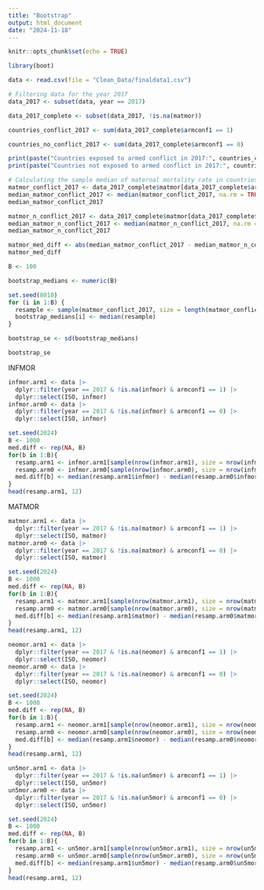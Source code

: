 ```yaml
---
title: "Bootstrap"
output: html_document
date: "2024-11-18"
---
```


```r
knitr::opts_chunk$set(echo = TRUE)
```

```r
library(boot)

```

```r

data <- read.csv(file = "Clean_Data/finaldata1.csv")

```

```r
# Filtering data for the year 2017
data_2017 <- subset(data, year == 2017)

data_2017_complete <- subset(data_2017, !is.na(matmor))

countries_conflict_2017 <- sum(data_2017_complete$armconf1 == 1)

countries_no_conflict_2017 <- sum(data_2017_complete$armconf1 == 0)

print(paste("Countries exposed to armed conflict in 2017:", countries_conflict_2017))
print(paste("Countries not exposed to armed conflict in 2017:", countries_no_conflict_2017))
```

```r
# Calculating the sample median of maternal mortality rate in countries exposed to armed conflict in 2017
matmor_conflict_2017 <- data_2017_complete$matmor[data_2017_complete$armconf1 == 1]
median_matmor_conflict_2017 <- median(matmor_conflict_2017, na.rm = TRUE)
median_matmor_conflict_2017

matmor_n_conflict_2017 <- data_2017_complete$matmor[data_2017_complete$armconf1 == 0]
median_matmor_n_conflict_2017 <- median(matmor_n_conflict_2017, na.rm = TRUE)
median_matmor_n_conflict_2017

matmor_med_diff <- abs(median_matmor_conflict_2017 - median_matmor_n_conflict_2017)
matmor_med_diff

```

```r

B <- 100

bootstrap_medians <- numeric(B)

set.seed(8010) 
for (i in 1:B) {
  resample <- sample(matmor_conflict_2017, size = length(matmor_conflict_2017), replace = TRUE)
  bootstrap_medians[i] <- median(resample)
}

bootstrap_se <- sd(bootstrap_medians)

bootstrap_se
```

INFMOR
```r
infmor.arm1 <- data |>
  dplyr::filter(year == 2017 & !is.na(infmor) & armconf1 == 1) |>
  dplyr::select(ISO, infmor)
infmor.arm0 <- data |>
  dplyr::filter(year == 2017 & !is.na(infmor) & armconf1 == 0) |>
  dplyr::select(ISO, infmor)

set.seed(2024)
B <- 1000
med.diff <- rep(NA, B)
for(b in 1:B){
  resamp.arm1 <- infmor.arm1[sample(nrow(infmor.arm1), size = nrow(infmor.arm1), replace = TRUE),]
  resamp.arm0 <- infmor.arm0[sample(nrow(infmor.arm0), size = nrow(infmor.arm0), replace = TRUE),]
  med.diff[b] <- median(resamp.arm1$infmor) - median(resamp.arm0$infmor)
}
head(resamp.arm1, 12)
```
MATMOR
```r
matmor.arm1 <- data |>
  dplyr::filter(year == 2017 & !is.na(matmor) & armconf1 == 1) |>
  dplyr::select(ISO, matmor)
matmor.arm0 <- data |>
  dplyr::filter(year == 2017 & !is.na(matmor) & armconf1 == 0) |>
  dplyr::select(ISO, matmor)

set.seed(2024)
B <- 1000
med.diff <- rep(NA, B)
for(b in 1:B){
  resamp.arm1 <- matmor.arm1[sample(nrow(matmor.arm1), size = nrow(matmor.arm1), replace = TRUE),]
  resamp.arm0 <- matmor.arm0[sample(nrow(matmor.arm0), size = nrow(matmor.arm0), replace = TRUE),]
  med.diff[b] <- median(resamp.arm1$matmor) - median(resamp.arm0$matmor)
}
head(resamp.arm1, 12)

```

```r
neomor.arm1 <- data |>
  dplyr::filter(year == 2017 & !is.na(neomor) & armconf1 == 1) |>
  dplyr::select(ISO, neomor)
neomor.arm0 <- data |>
  dplyr::filter(year == 2017 & !is.na(neomor) & armconf1 == 0) |>
  dplyr::select(ISO, neomor)

set.seed(2024)
B <- 1000
med.diff <- rep(NA, B)
for(b in 1:B){
  resamp.arm1 <- neomor.arm1[sample(nrow(neomor.arm1), size = nrow(neomor.arm1), replace = TRUE),]
  resamp.arm0 <- neomor.arm0[sample(nrow(neomor.arm0), size = nrow(neomor.arm0), replace = TRUE),]
  med.diff[b] <- median(resamp.arm1$neomor) - median(resamp.arm0$neomor)
}
head(resamp.arm1, 12)
```


```r
un5mor.arm1 <- data |>
  dplyr::filter(year == 2017 & !is.na(un5mor) & armconf1 == 1) |>
  dplyr::select(ISO, un5mor)
un5mor.arm0 <- data |>
  dplyr::filter(year == 2017 & !is.na(un5mor) & armconf1 == 0) |>
  dplyr::select(ISO, un5mor)

set.seed(2024)
B <- 1000
med.diff <- rep(NA, B)
for(b in 1:B){
  resamp.arm1 <- un5mor.arm1[sample(nrow(un5mor.arm1), size = nrow(un5mor.arm1), replace = TRUE),]
  resamp.arm0 <- un5mor.arm0[sample(nrow(un5mor.arm0), size = nrow(un5mor.arm0), replace = TRUE),]
  med.diff[b] <- median(resamp.arm1$un5mor) - median(resamp.arm0$un5mor)
}
head(resamp.arm1, 12)
```

```r

```